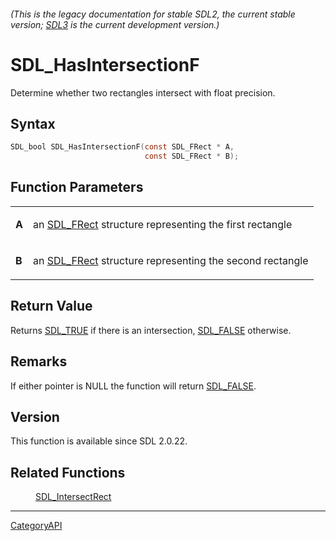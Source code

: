 ====== (This is the legacy documentation for stable SDL2, the current stable version; [https://wiki.libsdl.org/SDL3/ SDL3] is the current development version.) ======
= SDL_HasIntersectionF =

Determine whether two rectangles intersect with float precision.

== Syntax ==

<syntaxhighlight lang='c'>
SDL_bool SDL_HasIntersectionF(const SDL_FRect * A,
                              const SDL_FRect * B);
</syntaxhighlight>

== Function Parameters ==

{|
|'''A'''
|an [[SDL_FRect]] structure representing the first rectangle
|-
|'''B'''
|an [[SDL_FRect]] structure representing the second rectangle
|}

== Return Value ==

Returns [[SDL_TRUE]] if there is an intersection, [[SDL_FALSE]] otherwise.

== Remarks ==

If either pointer is NULL the function will return [[SDL_FALSE]].

== Version ==

This function is available since SDL 2.0.22.

== Related Functions ==

:[[SDL_IntersectRect]]

----
[[CategoryAPI]]


